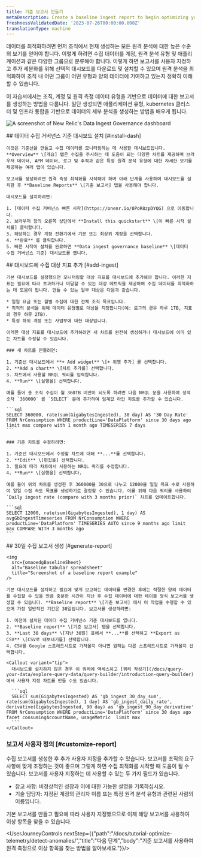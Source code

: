 ```yaml
---
title: 기준 보고서 만들기
metaDescription: Create a baseline ingest report to begin optimizing your data.
freshnessValidatedDate: '2023-07-26T00:00:00.000Z'
translationType: machine
---
```




데이터를 최적화하려면 먼저 조직에서 현재 생성하는 모든 원격 분석에 대한 높은 수준의 보기를 얻어야 합니다. 이렇게 하려면 수집 데이터를 계정, 원격 분석 유형 및 애플리케이션과 같은 다양한 그룹으로 분류해야 합니다. 이렇게 하면 보고서를 사용자 지정하고 추가 세분화를 위해 선택적 대시보드를 다운로드 및 설치할 수 있으며 원격 분석을 최적화하여 조직 내 어떤 그룹이 어떤 유형과 양의 데이터에 기여하고 있는지 정확히 이해할 수 있습니다.

이 자습서에서는 조직, 계정 및 원격 측정 데이터 유형을 기반으로 데이터에 대한 보고서를 생성하는 방법을 다룹니다. 일단 생성되면 애플리케이션 유형, kubernetes 클러스터 및 인프라 통합을 기반으로 데이터의 세부 분석을 생성하는 방법을 배우게 됩니다.

<img
  title="Data Ingest Dash"
  alt="A screenshot of New Relic's Data Ingest Governance dashboard"
  src={omaoedgIngestDash}
/>

<Steps>
  <Step>
    ## 데이터 수집 거버넌스 기준 대시보드 설치 [#install-dash]

    이것은 기준선을 만들고 수집 데이터를 모니터링하는 데 사용할 대시보드입니다. **Overview** \[개요] 탭은 수집을 주시하는 데 도움이 되는 다양한 차트를 제공하며 브라우저 데이터, APM 데이터, 로그 및 추적과 같은 특정 원격 분석 유형에 대한 자세한 보기를 제공하는 여러 탭이 있습니다.

    보고서를 생성하려면 원격 측정 최적화를 시작해야 하며 아래 단계를 사용하여 대시보드를 설치한 후 **Baseline Reports** \[기준 보고서] 탭을 사용해야 합니다.

    대시보드를 설치하려면:

    1. [데이터 수집 거버넌스 빠른 시작](https://onenr.io/0PoR8zpDYQG) 으로 이동합니다.
    2. 브라우저 창의 오른쪽 상단에서 **Install this quickstart** \[이 빠른 시작 설치를] 클릭합니다.
    3. 해당하는 경우 계정 전환기에서 기본 또는 최상위 계정을 선택합니다.
    4. **완료** 를 클릭합니다.
    5. 빠른 시작이 설치를 완료하면 **Data ingest governance baseline** \[데이터 수집 거버넌스 기준] 대시보드를 엽니다.
  </Step>

  <Step>
    ## 대시보드에 수집 대상 지표 추가 [#add-ingest]

    기본 대시보드를 설정했으면 모니터링할 대상 지표를 대시보드에 추가해야 합니다. 이러한 지표는 필요에 따라 초과하거나 미달할 수 있는 대상 메트릭을 제공하여 수집 데이터를 최적화하는 데 도움이 됩니다. 만들 수 있는 일부 대상은 다음과 같습니다.

    * 일일 요금 또는 월별 수집에 대한 전체 조직 목표입니다.
    * 최적의 분석을 위해 데이터 유형별로 대상을 지정합니다(예: 로그의 경우 하루 1TB, 지표의 경우 하루 2TB).
    * 특정 하위 계정 또는 사업부에 대한 대상입니다.

    이러한 대상 지표를 대시보드에 추가하려면 새 차트를 완전히 생성하거나 대시보드에 이미 있는 차트를 수정할 수 있습니다.

    ### 새 차트를 만들려면:

    1. 기준선 대시보드에서 **+ Add widget** \[+ 위젯 추가] 를 선택합니다.
    2. **Add a chart** \[차트 추가를] 선택합니다.
    3. 차트에서 사용할 NRQL 쿼리를 입력합니다.
    4. **Run** \[실행을] 선택합니다.

    예를 들어 총 조직 수집이 월 360TB 미만이 되도록 하려면 다음 NRQL 문을 사용하여 정적 숫자 `360000` 를 `SELECT` 문에 추가하여 임계값 라인 차트를 추가할 수 있습니다.

    ```sql
    SELECT 360000, rate(sum(GigabytesIngested), 30 day) AS '30 Day Rate' FROM NrConsumption WHERE productLine='DataPlatform' since 30 days ago limit max compare with 1 month ago TIMESERIES 7 days
    ```

    ### 기존 차트를 수정하려면:

    1. 기준선 대시보드에서 수정할 차트에 대해 **...**를 선택합니다.
    2. **Edit** \[편집을] 선택합니다.
    3. 필요에 따라 차트에서 사용하는 NRQL 쿼리를 수정합니다.
    4. **Run** \[실행을] 선택합니다.

    예를 들어 위의 차트를 생성한 후 360000을 30으로 나누고 12000을 일일 목표 수로 사용하여 일일 수집 속도 목표를 생성하기로 결정할 수 있습니다. 이를 위해 다음 쿼리를 사용하여 `Daily ingest rate (compare with 3 months prior)` 차트를 업데이트합니다.

    ```sql
    SELECT 12000, rate(sum(GigabytesIngested), 1 day) AS avgGbIngestTimeseries FROM NrConsumption WHERE productLine='DataPlatform' TIMESERIES AUTO since 9 months ago limit max COMPARE WITH 3 months ago
    ```
  </Step>

  <Step>
    ## 30일 수집 보고서 생성 [#generate-report]

    <img
      src={omaoedgBaselineSheet}
      alt="Baseline tabular spreadsheet"
      title="Screenshot of a baseline report example"
    />

    기본 대시보드를 설치하고 필요에 맞게 보고하는 데이터를 변경한 후에는 적절한 양의 데이터를 수집할 수 있을 만큼 충분한 시간이 지난 후 수집 데이터에 대한 테이블 형식 보고서를 생성할 수 있습니다. **Baseline report** \[기준 보고서] 에서 이 작업을 수행할 수 있으며 가장 일반적인 기간은 30일입니다. 보고서를 생성하려면:

    1. 이전에 설치된 데이터 수집 거버넌스 기준 대시보드를 엽니다.
    2. **Baseline report** \[기준 보고서] 탭을 선택합니다.
    3. **Last 30 days** \[지난 30일] 표에서 **...**를 선택하고 **Export as CSV** \[CSV로 내보내기를] 선택합니다.
    4. CSV를 Google 스프레드시트로 가져올지 아니면 원하는 다른 스프레드시트로 가져올지 선택합니다.

    <Callout variant="tip">
      대시보드를 설치하지 않은 경우 이 쿼리에 액세스하고 [쿼리 작성기](/docs/query-your-data/explore-query-data/query-builder/introduction-query-builder) 에서 사용자 지정 차트를 만들 수도 있습니다.

      ```sql
      SELECT sum(GigabytesIngested) AS 'gb_ingest_30_day_sum', rate(sum(GigabytesIngested), 1 day) AS 'gb_ingest_daily_rate', derivative(GigabytesIngested, 90 day) as 'gb_ingest_90_day_derivative' FROM NrConsumption WHERE productLine='DataPlatform' since 30 days ago facet consumingAccountName, usageMetric  limit max
      ```
    </Callout>
  </Step>
</Steps>

### 보고서 사용자 정의 [#customize-report]

수집 보고서를 생성한 후 추가 사용자 지정을 추가할 수 있습니다. 보고서를 조직의 요구 사항에 맞게 조정하는 것이 좋으며 그렇게 하면 수집 최적화를 시작할 때 도움이 될 수 있습니다. 보고서를 사용자 지정하는 데 사용할 수 있는 두 가지 필드가 있습니다.

* 참고 사항: 비정상적인 성장과 이에 대한 가능한 설명을 기록하십시오.
* 기술 담당자: 지정된 계정의 관리자 이름 또는 특정 원격 분석 유형과 관련된 사람의 이름입니다.

기본 보고서를 만들고 필요에 따라 사용자 지정했으므로 이제 해당 보고서를 사용하여 이상 항목을 찾을 수 있습니다.

<UserJourneyControls nextStep={{"path":"/docs/tutorial-optimize-telemetry/detect-anomalies/","title":"다음 단계","body":"기준 보고서를 사용하여 원격 측정으로 이상 항목을 찾는 방법을 알아보세요."}}/>